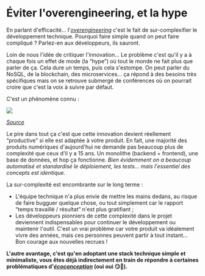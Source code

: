 # Éviter l'overengineering, et la hype

En parlant d'efficacité… l'[_overengineering_](https://fr.wiktionary.org/wiki/suring%C3%A9nierie) c'est le fait de sur-complexifier le développement technique. Pourquoi faire simple quand on peut faire compliqué ? Parlez-en aux développeurs, ils sauront.

Loin de nous l'idée de critiquer l'innovation... Le problème c'est qu'il y a à chaque fois un effet de mode (la “hype”) où tout le monde ne fait plus que parler de ça. Cela dure un temps, puis cela s'estompe. On peut parler du NoSQL, de la blockchain, des microservices… ça répond à des besoins très spécifiques mais on se retrouve submergé de conférences où on pourrait croire que c'est la voix à suivre par défaut.

C'est un phénomène connu :

![](./adoption-life-cycle.png)

[_Source_](https://en.wikipedia.org/wiki/Technology_adoption_life_cycle)

Le pire dans tout ça c'est que cette innovation devient réellement “productive” si elle est adaptée à votre produit. En fait, une majorité des produits numériques d'aujourd'hui ne demande pas beaucoup plus de complexité que ceux d'il y a 15 ans. Un monolithe (backend + frontend), une base de données, et hop ça fonctionne. _Bien évidemment on a beaucoup automatisé et standardisé le déploiement, les tests… mais l'essentiel des concepts est identique._

La sur-complexité est encombrante sur le long terme :

- L'équipe technique n'a plus envie de mettre les mains dedans, au risque de faire bugguer quelque chose, ou tout simplement car le rapport “temps travaillé / résultat” n'est plus gratifiant ;
- Les développeurs pionniers de cette complexité dans le projet deviennent indispensables pour continuer le développement ou maintenir l'outil. C'est un vrai problème car votre produit va idéalement vivre des années, mais ces personnes peuvent partir à tout instant… Bon courage aux nouvelles recrues !

**L'autre avantage, c'est qu'en adoptant une stack technique simple et minimaliste, vous êtes déjà indirectement en train de répondre à certaines problématiques d'[_écoconception_](https://www.ecologie.gouv.fr/leco-conception-des-produits) (oui oui 😏🌱).**
